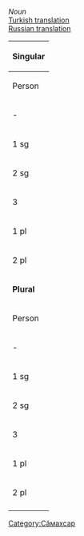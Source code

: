 

''Noun''<br/>
[http://ilazki.thinkgeek.co.uk/~spectre/txuvaix/cv-tr/index.php?q=пӳ Turkish translation]<br/>
[http://samah.chv.su/cgi-bin/s.cgi?a=s&word=пӳ Russian translation]

{|class=wikitable
|-
!colspan=9|'''Singular'''
|-
!  Person  !!  Tеп<br/>Absolutive  !!  Камӑнлӑх<br/>Genitive  !!  Пару<br/>Dative  !!  Вырӑн<br/>Locative !!  Туху<br/>Ablative  !!  Пӗрлелӗх<br/>Instrumental  !!  Ҫуклӑх<br/>Privative  !!  Пирке<br/>Final
|-
| - || пӳ || пӗв·ӗн || пӗв·е || пӳ·ре || пӳ·рен || пӳ·пе || пӳ·сӗр || пӳ·шӗн
|-
| 1 sg || пӗв·ӗм || пӗв·ӗм·ӗн || пӗв·ӗм·е || пӗв·ӗм·ре || пӗв·ӗм·рен || пӗв·ӗм·пе || пӗв·ӗм·сӗр || пӗв·ӗм·шӗн
|-
| 2 sg || пӗв·ӳ || пӗв·ӳ·н || пӗв·н·е || пӗв·ӳ·н·те || пӗв·ӳ·н·тен || пӗв·ӳ·пе || пӗв·ӳ·сӗр || пӗв·ӳ·шӗн
|-
| 3 || пӗв·ӗ || пӗв·ӗ·н || пӗв··не || пӗв·ӗ·нче || пӗв·ӗ·нчен || пӗв·ӗ·пе || пӗв·ӗ·сӗр || пӗв·ӗ·шӗн
|-
| 1 pl || пӗв·ӗм·ӗр || пӗв·ӗм·ӗр·ӗн || пӗв·ӗм·ӗр·е || пӗв·ӗм·ӗр·те || пӗв·ӗм·ӗр·тен || пӗв·ӗм·ӗр·пе || пӗв·ӗм·ӗр·сӗр || пӗв·ӗм·ӗр·шӗн
|-
| 2 pl || пӗв·ӗр || пӗв·ӗр·ӗн || пӗв·ӗр·е || пӗв·ӗр·те || пӗв·ӗр·тен || пӗв·ӗр·пе || пӗв·ӗр·сӗр || пӗв·ӗр·шӗн
|-
!colspan=9|'''Plural'''
|-
!  Person  !!  Tеп<br/>Absolutive  !!  Камӑнлӑх<br/>Genitive  !!  Пару<br/>Dative  !!  Вырӑн<br/>Locative  !!  Туху<br/>Ablative  !!  Пӗрлелӗх<br/>Instrumental  !!  Ҫуклӑх<br/>Privative  !!  Пирке<br/>Final
|-
| - || пӳ·сем || пӳ·се·н || пӳ·сен·е || пӳ·сен·че || пӳ·сен·чен || пӳ·сем·пе || пӳ·сем·сӗр || пӳ·сем·шӗн
|-
| 1 sg || пӗв·ӗм·сем || пӗв·ӗм·се·н || пӗв·ӗм·сен·е || пӗв·ӗм·сен·че || пӗв·ӗм·сен·чен || пӗв·ӗм·сем·пе || пӗв·ӗм·сем·сӗр || пӗв·ӗм·сем·шӗн
|-
| 2 sg || пӗв·ӳ·сем || пӗв·ӳ·се·н || пӗв·ӳ·сен·е || пӗв·ӳ·сен·че || пӗв·ӳ·сен·чен || пӗв·ӳ·сем·пе || пӗв·ӳ·сем·сӗр || пӗв·ӳ·сем·шӗн
|-
| 3 || пӗв·ӗ·сем || пӗв·ӗ·се·н || пӗв·ӗ·сен·е || пӗв·ӗ·сен·че || пӗв·ӗ·сен·чен || пӗв·ӗ·сем·пе || пӗв·ӗ·сем·сӗр || пӗв·ӗ·сем·шӗн
|-
| 1 pl || пӗв·ӗм·ӗр·сем || пӗв·ӗм·ӗр·се·н || пӗв·ӗм·ӗр·сен·е || пӗв·ӗм·ӗр·сен·че || пӗв·ӗм·ӗр·сен·чен || пӗв·ӗм·ӗр·сем·пе || пӗв·ӗм·ӗр·сем·сӗр || пӗв·ӗм·ӗр·сем·шӗн
|-
| 2 pl || пӗв·ӗр·сем || пӗв·ӗр·се·н || пӗв·ӗр·сен·е || пӗв·ӗр·сен·че || пӗв·ӗр·сен·чен || пӗв·ӗр·сем·пе || пӗв·ӗр·сем·сӗр || пӗв·ӗр·сем·шӗн
|-
|}

[[Category:Сӑмахсар]]